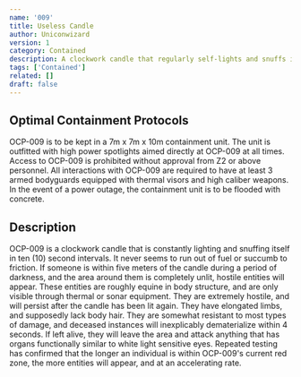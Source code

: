 ```yaml
---
name: '009'
title: Useless Candle
author: Uniconwizard
version: 1
category: Contained
description: A clockwork candle that regularly self-lights and snuffs itself out.
tags: ['Contained']
related: []
draft: false
---
```


## Optimal Containment Protocols
OCP-009 is to be kept in a 7m x 7m x 10m containment unit.
The unit is outfitted with high power spotlights aimed directly at OCP-009 at all times.
Access to OCP-009 is prohibited without approval from Z2 or above personnel.
All interactions with OCP-009 are required to have at least 3 armed bodyguards equipped with thermal visors and high caliber weapons.
In the event of a power outage, the containment unit is to be flooded with concrete.

## Description
OCP-009 is a clockwork candle that is constantly lighting and snuffing itself in ten (10) second intervals.
It never seems to run out of fuel or succumb to friction.
If someone is within five meters of the candle during a period of darkness, and the area around them is completely unlit, hostile entities will appear.
These entities are roughly equine in body structure, and are only visible through thermal or sonar equipment.
They are extremely hostile, and will persist after the candle has been lit again.
They have elongated limbs, and supposedly lack body hair.
They are somewhat resistant to most types of damage, and deceased instances will inexplicably dematerialize within 4 seconds.
If left alive, they will leave the area and attack anything that has organs functionally similar to white light sensitive eyes.
Repeated testing has confirmed that the longer an individual is within OCP-009's current red zone, the more entities will appear, and at an accelerating rate.
